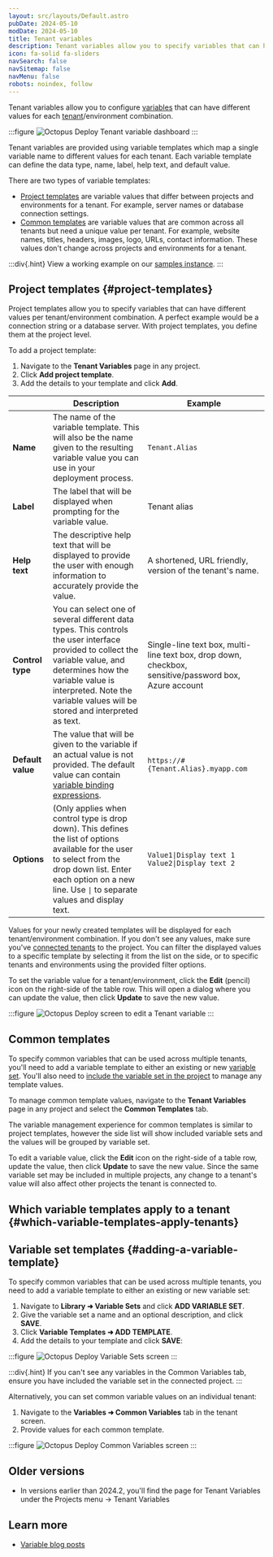 ```yaml
---
layout: src/layouts/Default.astro
pubDate: 2024-05-10
modDate: 2024-05-10
title: Tenant variables
description: Tenant variables allow you to specify variables that can have different values for each tenant.
icon: fa-solid fa-sliders
navSearch: false
navSitemap: false
navMenu: false
robots: noindex, follow
---
```


Tenant variables allow you to configure [variables](/docs/projects/variables/) that can have different values for each [tenant](/docs/tenants)/environment combination. 

:::figure
![Octopus Deploy Tenant variable dashboard](/docs/getting-started/tenant-variables.png)
:::

Tenant variables are provided using variable templates which map a single variable name to different values for each tenant. Each variable template can define the data type, name, label, help text, and default value.

There are two types of variable templates:

- [Project templates](#project-templates) are variable values that differ between projects and environments for a tenant. For example, server names or database connection settings.
- [Common templates](#adding-a-variable-template) are variable values that are common across all tenants but need a unique value per tenant. For example, website names, titles, headers, images, logo, URLs, contact information. These values don't change across projects and environments for a tenant.

:::div{.hint}
View a working example on our [samples instance](https://oc.to/samples-tenant-variables).
:::

## Project templates \{#project-templates}

Project templates allow you to specify variables that can have different values per tenant/environment combination. A perfect example would be a connection string or a database server. With project templates, you define them at the project level.

To add a project template:
1. Navigate to the **Tenant Variables** page in any project.
2. Click **Add project template**.
3. Add the details to your template and click **Add**.

|      | Description                              | Example |
| ---- | ---------------------------------------- | ------- |
| **Name** | The name of the variable template. This will also be the name given to the resulting variable value you can use in your deployment process. | `Tenant.Alias` |
| **Label**         | The label that will be displayed when prompting for the variable value. | Tenant alias                             |
| **Help text**     | The descriptive help text that will be displayed to provide the user with enough information to accurately provide the value. | A shortened, URL friendly, version of the tenant's name. |
| **Control type** | You can select one of several different data types. This controls the user interface provided to collect the variable value, and determines how the variable value is interpreted. Note the variable values will be stored and interpreted as text. | Single-line text box, multi-line text box, drop down, checkbox, sensitive/password box, Azure account |
| **Default value** | The value that will be given to the variable if an actual value is not provided. The default value can contain [variable binding expressions](/docs/projects/variables/variable-substitutions). | `https://#{Tenant.Alias}.myapp.com`      |
| **Options** | (Only applies when control type is drop down). This defines the list of options available for the user to select from the drop down list. Enter each option on a new line. Use `\|` to separate values and display text. | `Value1\|Display text 1` <br />`Value2\|Display text 2`  |

Values for your newly created templates will be displayed for each tenant/environment combination. If you don't see any values, make sure you've [connected tenants](/docs/projects/tenants/bulk-connection) to the project. You can filter the displayed values to a specific template by selecting it from the list on the side, or to specific tenants and environments using the provided filter options.

To set the variable value for a tenant/environment, click the **Edit** (pencil) icon on the right-side of the table row. This will open a dialog where you can update the value, then click **Update** to save the new value.

:::figure
![Octopus Deploy screen to edit a Tenant variable](/docs/projects/variables/images/tenant-variables-edit.png)
:::

## Common templates

To specify common variables that can be used across multiple tenants, you'll need to add a variable template to either an existing or new [variable set](/docs/projects/variables/library-variable-sets). You'll also need to [include the variable set in the project](/docs/projects/variables/library-variable-sets#adding-the-library-variable-set-to-a-project) to manage any template values.

To manage common template values, navigate to the **Tenant Variables** page in any project and select the **Common Templates** tab.

The variable management experience for common templates is similar to project templates, however the side list will show included variable sets and the values will be grouped by variable set.

To edit a variable value, click the **Edit** icon on the right-side of a table row, update the value, then click **Update** to save the new value. Since the same variable set may be included in multiple projects, any change to a tenant's value will also affect other projects the tenant is connected to.

## Which variable templates apply to a tenant \{#which-variable-templates-apply-tenants}

<TenantsWhichVariableTemplatesApply />

## Variable set templates \{#adding-a-variable-template}

To specify common variables that can be used across multiple tenants, you need to add a variable template to either an existing or new variable set:

1. Navigate to **Library ➜ Variable Sets** and click **ADD VARIABLE SET**.
2. Give the variable set a name and an optional description, and click **SAVE**.
3. Click **Variable Templates ➜ ADD TEMPLATE**.
4. Add the details to your template and click **SAVE**:

:::figure
![Octopus Deploy Variable Sets screen](/docs/getting-started/library-variable-sets.png)
:::

:::div{.hint}
If you can't see any variables in the Common Variables tab, ensure you have included the variable set in the connected project.
:::

Alternatively, you can set common variable values on an individual tenant:

1. Navigate to the **Variables ➜ Common Variables** tab in the tenant screen.
2. Provide values for each common template.

:::figure
![Octopus Deploy Common Variables screen](/docs/projects/variables/images/variable-templates-project-template.png)
:::

## Older versions

- In versions earlier than 2024.2, you'll find the page for Tenant Variables under the Projects menu -> Tenant Variables

## Learn more

- [Variable blog posts](https://octopus.com/blog/tag/variables)
